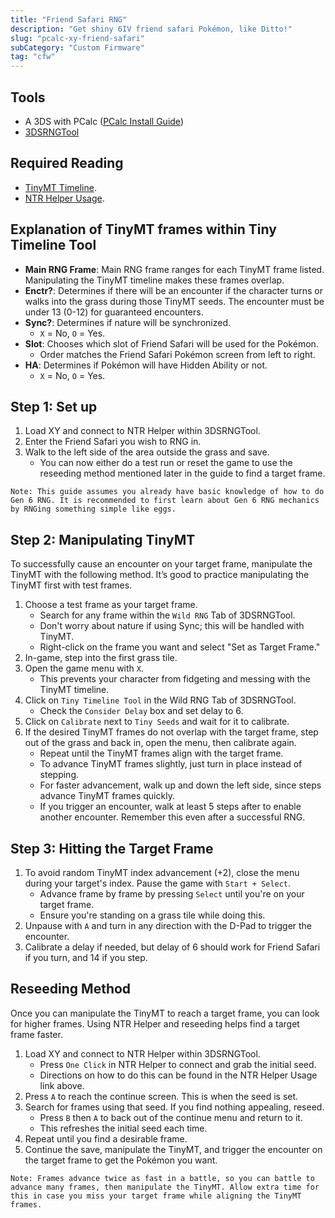 ```yaml
---
title: "Friend Safari RNG"
description: "Get shiny 6IV friend safari Pokémon, like Ditto!"
slug: "pcalc-xy-friend-safari"
subCategory: "Custom Firmware"
tag: "cfw"
---
```


## Tools

- A 3DS with PCalc ([PCalc Install Guide](https://www.pokemonrng.com/misc-3ds-installing-pcalc))
- [3DSRNGTool](https://github.com/wwwwwwzx/3DSRNGTool/releases)

## Required Reading

- [TinyMT Timeline](https://github.com/wwwwwwzx/3DSRNGTool/wiki/Gen6-TinyMT-Timeline-Calibration).
- [NTR Helper Usage](https://www.pokemonrng.com/ntr-helper-usage).

## Explanation of TinyMT frames within Tiny Timeline Tool

- **Main RNG Frame**: Main RNG frame ranges for each TinyMT frame listed. Manipulating the TinyMT timeline makes these frames overlap.
- **Enctr?**: Determines if there will be an encounter if the character turns or walks into the grass during those TinyMT seeds. The encounter must be under 13 (0-12) for guaranteed encounters.
- **Sync?**: Determines if nature will be synchronized.
  - `X` = No, `O` = Yes.
- **Slot**: Chooses which slot of Friend Safari will be used for the Pokémon.
  - Order matches the Friend Safari Pokémon screen from left to right.
- **HA**: Determines if Pokémon will have Hidden Ability or not.
  - `X` = No, `O` = Yes.

## Step 1: Set up

1. Load XY and connect to NTR Helper within 3DSRNGTool.
2. Enter the Friend Safari you wish to RNG in.
3. Walk to the left side of the area outside the grass and save.
   - You can now either do a test run or reset the game to use the reseeding method mentioned later in the guide to find a target frame.

```
Note: This guide assumes you already have basic knowledge of how to do Gen 6 RNG. It is recommended to first learn about Gen 6 RNG mechanics by RNGing something simple like eggs.
```

## Step 2: Manipulating TinyMT

To successfully cause an encounter on your target frame, manipulate the TinyMT with the following method. It’s good to practice manipulating the TinyMT first with test frames.

1. Choose a test frame as your target frame.
   - Search for any frame within the `Wild RNG` Tab of 3DSRNGTool.
   - Don't worry about nature if using Sync; this will be handled with TinyMT.
   - Right-click on the frame you want and select "Set as Target Frame."
2. In-game, step into the first grass tile.
3. Open the game menu with `X`.
   - This prevents your character from fidgeting and messing with the TinyMT timeline.
4. Click on `Tiny Timeline Tool` in the Wild RNG Tab of 3DSRNGTool.
   - Check the `Consider Delay` box and set delay to 6.
5. Click on `Calibrate` next to `Tiny Seeds` and wait for it to calibrate.
6. If the desired TinyMT frames do not overlap with the target frame, step out of the grass and back in, open the menu, then calibrate again.
   - Repeat until the TinyMT frames align with the target frame.
   - To advance TinyMT frames slightly, just turn in place instead of stepping.
   - For faster advancement, walk up and down the left side, since steps advance TinyMT frames quickly.
   - If you trigger an encounter, walk at least 5 steps after to enable another encounter. Remember this even after a successful RNG.

## Step 3: Hitting the Target Frame

1. To avoid random TinyMT index advancement (+2), close the menu during your target's index. Pause the game with `Start + Select`.
   - Advance frame by frame by pressing `Select` until you're on your target frame.
   - Ensure you're standing on a grass tile while doing this.
2. Unpause with `A` and turn in any direction with the D-Pad to trigger the encounter.
3. Calibrate a delay if needed, but delay of 6 should work for Friend Safari if you turn, and 14 if you step.

## Reseeding Method

Once you can manipulate the TinyMT to reach a target frame, you can look for higher frames. Using NTR Helper and reseeding helps find a target frame faster.

1. Load XY and connect to NTR Helper within 3DSRNGTool.
   - Press `One Click` in NTR Helper to connect and grab the initial seed.
   - Directions on how to do this can be found in the NTR Helper Usage link above.
2. Press `A` to reach the continue screen. This is when the seed is set.
3. Search for frames using that seed. If you find nothing appealing, reseed.
   - Press `B` then `A` to back out of the continue menu and return to it.
   - This refreshes the initial seed each time.
4. Repeat until you find a desirable frame.
5. Continue the save, manipulate the TinyMT, and trigger the encounter on the target frame to get the Pokémon you want.

```
Note: Frames advance twice as fast in a battle, so you can battle to advance many frames, then manipulate the TinyMT. Allow extra time for this in case you miss your target frame while aligning the TinyMT frames.
```
